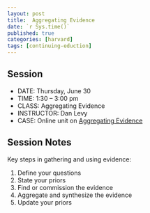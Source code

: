 ```yaml
---
layout: post
title:  Aggregating Evidence
date: `r Sys.time()`
published: true
categories: [harvard]
tags: [continuing-eduction]
---
```



## Session

- DATE: Thursday, June 30
- TIME: 1:30 – 3:00 pm
- CLASS: Aggregating Evidence
- INSTRUCTOR: Dan Levy
- CASE: Online unit on [Aggregating Evidence](http://bcure.articulate-online.com/1558009589)


## Session Notes

Key steps in gathering and using evidence:

1. Define your questions
2. State your priors
3. Find or commission the evidence
4. Aggregate and synthesize the evidence
5. Update your priors
















